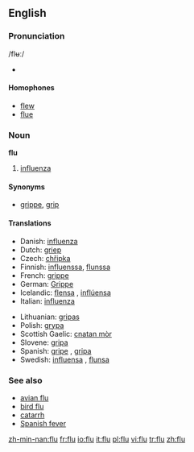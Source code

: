 ==English==

===Pronunciation===
/flʉː/
*{{audio|en-us-flu.ogg|Audio (US)}}


====Homophones====
*[[flew]]
*[[flue]]

===Noun===
'''flu'''

# [[influenza]]

====Synonyms====
*[[grippe]], [[grip]]

====Translations====
{{top}}
*Danish: [[influenza]] {{c}}
*Dutch: [[griep]] {{f}}
*Czech: [[chřipka]] {{f}}
*Finnish: [[influenssa]], [[flunssa]]
*French: [[grippe]] {{f}}
*German: [[Grippe]] {{f}}
*Icelandic: [[flensa]] {{f}}, [[inflúensa]] {{f}}
*Italian: [[influenza]] {{f}}
{{mid}}
*Lithuanian: [[gripas]] {{m}}
*Polish: [[grypa]] {{f}}
*Scottish Gaelic: [[cnatan mòr]] {{m}}
*Slovene: [[gripa]] {{f}}
*Spanish: [[gripe]] {{f}}, [[gripa]] {{f}} {{italbrac|Colombia|Mexico}}
*Swedish: [[influensa]] {{c}}, [[flunsa]] {{c}}
{{bottom}}

===See also===
*[[avian flu]]
*[[bird flu]]
*[[catarrh]]
*[[Spanish fever]]

[[zh-min-nan:flu]]
[[fr:flu]]
[[io:flu]]
[[it:flu]]
[[pl:flu]]
[[vi:flu]]
[[tr:flu]]
[[zh:flu]]